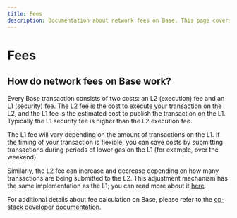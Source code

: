 ```yaml
---
title: Fees
description: Documentation about network fees on Base. This page covers details of the two-component cost system involving L2 execution fees and L1 security fees, and offers insights on fee variations and cost-saving strategies.
---
```



# Fees

## How do network fees on Base work?

Every Base transaction consists of two costs: an L2 (execution) fee and an L1
(security) fee. The L2 fee is the cost to execute your transaction on the L2,
and the L1 fee is the estimated cost to publish the transaction on the L1.
Typically the L1 security fee is higher than the L2 execution fee.

The L1 fee will vary depending on the amount of transactions on the L1. If the
timing of your transaction is flexible, you can save costs by submitting
transactions during periods of lower gas on the L1 (for example, over the
weekend)

Similarly, the L2 fee can increase and decrease depending on how many
transactions are being submitted to the L2. This adjustment mechanism has the
same implementation as the L1; you can read more about it
[here](https://help.coinbase.com/en/coinbase/getting-started/crypto-education/eip-1559).

For additional details about fee calculation on Base, please refer to the
[op-stack developer
documentation](https://docs.optimism.io/stack/transactions/fees).

<FeedbackWidget />
